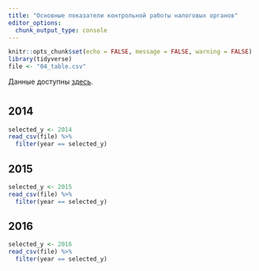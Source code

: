 ```yaml
---
title: "Основные показатели контрольной работы налоговых органов"
editor_options: 
  chunk_output_type: console
---
```


```r
knitr::opts_chunk$set(echo = FALSE, message = FALSE, warning = FALSE)
library(tidyverse)
file <- "04_table.csv"
```

Данные доступны [здесь](`r paste0("https://raw.githubusercontent.com/agricolamz/2018_clearspending_hackathon_63/master/", file)`).

# {.tabset .tabset-fade .tabset-pills}
## 2014
```r
selected_y <- 2014
read_csv(file) %>% 
  filter(year == selected_y)
```

## 2015
```r
selected_y <- 2015
read_csv(file) %>% 
  filter(year == selected_y)
```

## 2016
```r
selected_y <- 2016
read_csv(file) %>% 
  filter(year == selected_y)
```
